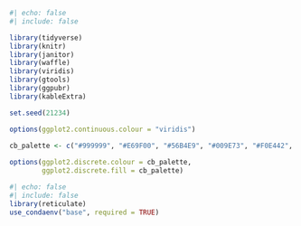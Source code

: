 ```r
#| echo: false
#| include: false

library(tidyverse)
library(knitr)
library(janitor)
library(waffle)
library(viridis)
library(gtools)
library(ggpubr)
library(kableExtra)

set.seed(21234)

options(ggplot2.continuous.colour = "viridis")

cb_palette <- c("#999999", "#E69F00", "#56B4E9", "#009E73", "#F0E442", "#0072B2", "#D55E00", "#CC79A7")
  
options(ggplot2.discrete.colour = cb_palette,
        ggplot2.discrete.fill = cb_palette)
```

```r
#| echo: false
#| include: false
library(reticulate)
use_condaenv("base", required = TRUE)
```
